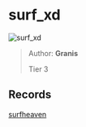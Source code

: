 
# surf_xd

![surf_xd](https://raw.githubusercontent.com/Sayt123/SurfMapPics/Maps-and-bonuses/csgo/surf_xd.jpg)

> Author: **Granis**
>
> Tier 3

## Records

[surfheaven](https://surfheaven.eu/map/surf_xd)
